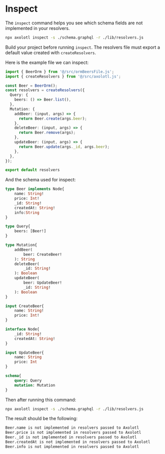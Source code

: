 # Inspect

The `inspect` command helps you see which schema fields are not implemented in
your resolvers.

```sh
npx axolotl inspect -s ./schema.graphql -r ./lib/resolvers.js
```

Build your project before running `inspect`. The resolvers file must export a
default value created with `createResolvers`.

Here is the example file we can inspect:

```ts filename="./src/resolvers.ts"
import { BeerOrm } from '@/src/ormBeersFile.js';
import { createResolvers } from '@/src/axolotl.js';

const Beer = BeerOrm();
const resolvers = createResolvers({
  Query: {
    beers: () => Beer.list(),
  },
  Mutation: {
    addBeer: (input, args) => {
      return Beer.create(args.beer);
    },
    deleteBeer: (input, args) => {
      return Beer.remove(args);
    },
    updateBeer: (input, args) => {
      return Beer.update(args._id, args.beer);
    },
  },
});

export default resolvers
```

And the schema used for inspect:

```graphql filename="./schema.graphql"
type Beer implements Node{
	name: String!
	price: Int!
	_id: String!
	createdAt: String!
	info:String
}

type Query{
	beers: [Beer!]
}

type Mutation{
	addBeer(
		beer: CreateBeer!
	): String
	deleteBeer(
		_id: String!
	): Boolean
	updateBeer(
		beer: UpdateBeer!
		_id: String!
	): Boolean
}

input CreateBeer{
	name: String!
	price: Int!
}

interface Node{
	_id: String!
	createdAt: String!
}

input UpdateBeer{
	name: String
	price: Int
}

schema{
	query: Query
	mutation: Mutation
}
```

Then after running this command:

```sh
npx axolotl inspect -s ./schema.graphql -r ./lib/resolvers.js
```

The result should be the following:

```sh
Beer.name is not implemented in resolvers passed to Axolotl
Beer.price is not implemented in resolvers passed to Axolotl
Beer._id is not implemented in resolvers passed to Axolotl
Beer.createdAt is not implemented in resolvers passed to Axolotl
Beer.info is not implemented in resolvers passed to Axolotl
```
